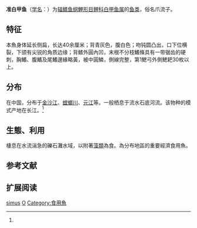 {{Speciesbox
| name = 准白甲鱼
| status = DD
| status_system = IUCN3.1
| image = 
| genus = Onychostoma
| species = simus
| authority = Sauvage et Dabry, 1874<ref name='id6027'>{{cite web| url =http://www.bioinfo.cn/db05/BjdwSpecies.php?action=view&id=6027| title =白甲鱼| work =中国动物物种编目数据库| publisher =中国科学院微生物研究所| author =中国科学院动物研究所| accessdate =2009-04-11| deadurl =yes| archiveurl =https://web.archive.org/web/20160305070641/http://www.bioinfo.cn/db05/BjdwSpecies.php?action=view&id=6027| archivedate =2016-03-05}}</ref>
| synonyms = *''Barbus simus''<br /><small>Sauvage & Dabry de Thiersant, 1874</small>
*''Onychostoma laticeps fontouensis''<br /><small>Tchang, 1930</small>
*''Onychostoma sima''<br /><small>Sauvage & Dabry de Thiersant, 1874</small>
*''Varicorhinus simus''<br /><small>Sauvage & Dabry de Thiersant, 1874</small>
}}

'''准白甲鱼'''（[[学名|学名]]：{{lang|la|''Onychostoma simus''}}）为[[辐鳍鱼纲|辐鳍鱼纲]][[鯉形目|鯉形目]][[鲤科|鲤科]][[白甲鱼属|白甲鱼属]]的[[鱼类|鱼类]]，俗名爪流子。

==特征==
本魚身体延长侧扁，长达40余厘米；背青灰色，腹白色；吻钝圆凸出，口下位横裂，下颌有尖锐的角质边缘；背鳍外圓內凹，末根不分枝鰭條具有一带锯齿的硬刺，胸鰭、腹鰭及尾鰭邊緣略黃，被中圓鱗，側線完整，第1鰓弓外側鰓耙30枚以上。

==分布==
在中国，分布于[[金沙江|金沙江]]、[[螳螂川|螳螂川]]、[[元江|元江]]等。一般栖息于流水石底河流。该物种的模式产地在长江。<ref name='id6027'/>
==生態、利用==
棲息在水流湍急的礫石灘水域，以附著[[藻類|藻類]]為食。為分布地區的重要經濟食用魚。
== 参考文献 ==
{{reflist}}

== 扩展阅读 ==
{{refbegin}}
{{wikispecies-inline|Varicorhinus simus|白甲鱼}}
{{refend}}
{{Taxonbar|from=Q6413809}}

[[Category:白甲鱼属|simus]]
[[Category:1874年描述的魚類|O]]
[[Category:食用魚|Category:食用魚]]

{{鯉形目小作品}}